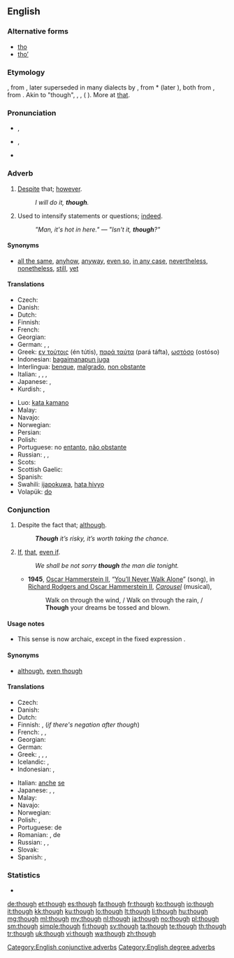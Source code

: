 ==English==

===Alternative forms===
* [[tho]]
* [[tho’]]

===Etymology===
{{etyl|enm}} {{term|thagh|thagh, thaugh||lang=enm}}, from {{etyl|ang|en}} {{term|þeah|þēah|lang=ang}}, later superseded in many dialects by {{etyl|enm}} {{term|though|thogh, though||lang=enm}}, from {{etyl|non}} *{{term||þóh}} (later {{term|þó}}), both from {{proto|Germanic|þauh|though}}, from {{proto|Indo-European|to-||lang=en}}. Akin to {{etyl|ofs|-}} {{term|þah|þāh||lang=ofs}} "though", {{etyl|osx|-}} {{term|þoh|þōh||though|lang=osx}}, {{nl}} {{term|doch|doch||lang=nl}}, {{etyl|goh|-}} {{term|doh|dōh||though, but, yet, nevertheless|lang=goh}} ({{de}} {{term|doch|doch|lang=de}}). More at [[that]].

===Pronunciation===
* {{a|UK}} {{IPA|/ðəʊ/}}, {{X-SAMPA|/D@U/}}
* {{a|US}} {{IPA|/ðoʊ/}}, {{X-SAMPA|/DoU/}}
* {{audio|en-us-though.ogg|Audio (US)}}
*: {{rhymes|əʊ}}

===Adverb===
{{en-adv|-}}

# {{context|conjunctive}} [[despite|Despite]] that; [[however]].
#: ''I will do it, '''though'''.''
# {{context|degree}} Used to intensify statements or questions; [[indeed]].
#: ''"Man, it's hot in here." — "Isn't it, '''though'''?"''

====Synonyms====
* {{sense|despite that}} [[all the same]], [[anyhow]], [[anyway]], [[even so]], [[in any case]], [[nevertheless]], [[nonetheless]], [[still]], [[yet]]

====Translations====
{{trans-top|however}}
* Czech: {{t+|cs|nicméně}}
* Danish: {{t|da|dog}}
* Dutch: {{t+|nl|echter}}
* Finnish: {{t+|fi|kuitenkin}}
* French: {{t+|fr|néanmoins}}
* Georgian: {{t|ka|მაინც|sc=Geor}}
* German: {{t|de|trotzdem}}, {{t|de|doch}}, {{t|de|allerdings}}
* Greek: [[εν τούτοις]] (én tútis), [[παρά ταύτα]] (pará táfta), [[ωστόσο]] (ostóso)
* Indonesian: [[bagaimanapun juga]]
* Interlingua: [[benque]], [[malgrado]], [[non obstante]]
* Italian: {{t+|it|comunque}}, {{t+|it|nonostante}}, {{t-|it|in ogni caso}}, {{t-|it|ad ogni modo}}
* Japanese: {{t|ja|にもかかわらず|tr=nimokakawarazu}}, {{t-|ja|それでも|tr=soredemo}}
* Kurdish: {{t|ku|dîsa jî|sc=ku-Arab}}, {{t|ku|her wiha|sc=ku-Arab}}
{{trans-mid}}
* Luo: [[kata kamano]]
* Malay: {{t|ms|walau bagaimana}}
* Navajo: {{tø|nv|ndi}}
* Norwegian: {{t+|no|dog}}
* Persian: {{t|fa|گرچه|tr=garče|sc=fa-Arab}}
* Polish: {{t|pl|jednak}}
* Portuguese: no [[entanto]], [[não obstante]]
* Russian: {{t+|ru|тем не менее}}, {{t+|ru|однако}}, {{t+|ru|всё-таки}}
* Scots: {{tø|sco|tho|xs=Scots}}
* Scottish Gaelic: {{t-|gd|ge-tà|xs=Scottish Gaelic}}
* Spanish: {{t-|es|no obstante}}
* Swahili: [[ijapokuwa]], [[hata hivyo]]
* Volapük: [[do#Volapük|do]]
{{trans-bottom}}

===Conjunction===
{{en-con}}

# Despite the fact that; [[although]].
#: '''''Though''' it’s risky, it’s worth taking the chance.''
# {{archaic}} [[if|If]], [[that]], [[even if]].
#: ''We shall be not sorry '''though''' the man die tonight.''
#* '''1945''', [[w:Oscar Hammerstein II|Oscar Hammerstein II]], “[[w:You'll Never Walk Alone (song)|You’ll Never Walk Alone]]” (song), in [[w:Rodgers and Hammerstein|Richard Rodgers and Oscar Hammerstein II]], ''[[w:Carousel (musical)|Carousel]]'' (musical),
#*: Walk on through the wind, / Walk on through the rain, / '''Though''' your dreams be tossed and blown.

====Usage notes====
* {{sense|if}} This sense is now archaic, except in the fixed expression {{term|as though}}.

====Synonyms====
* {{sense|although}} [[although]], [[even though]]

====Translations====
{{trans-top|although}}
* Czech: {{t|cs|ačkoli}}
* Danish: {{t+|da|dog}}
* Dutch: {{t+|nl|hoewel}}
* Finnish: {{t+|fi|vaikka}}, (''if there's negation after though'') {{t|fi|vaikkakaan}}
* French: {{t+|fr|malgré}}, {{t+|fr|bien que}}, {{t+|fr|cependant}}
* Georgian: {{t|ka|მიუხედავად იმისა, რომ|sc=Geor}}
* German: {{t+|de|obwohl}}
* Greek: {{t|el|έστω και αν|tr=ésto ké án}}, {{t+|el|αν και|tr=án ké}}, {{t|el|μολονότι|tr=mólonóti}}, {{t|el|καίτοι|tr=kéti}}
* Icelandic: {{t+|is|þó}}, {{t|is|þótt}}
* Indonesian: {{t-|id|walau|xs=Indonesian}}, {{t|id|meski|xs=Indonesian}}
{{trans-mid}}
* Italian: [[anche]] [[se]]
* Japanese: {{t-|ja|だが|tr=daga}}, {{t|ja|だけれども|tr=dakeredomo}}, {{t|ja|だけど|tr=dakeredo}}{{qualifier|colloquial}}
* Malay: {{t|ms|walau}}
* Navajo: {{tø|nv|ndi}}
* Norwegian: {{t|no|selv om}}
* Polish: {{t|pl|choć}}, {{t+|pl|chociaż}}
* Portuguese: {{t|pt|apesar}} de
* Romanian: {{t-|ro|desi}}, de {{t+|ro|parca}}
* Russian: {{t+|ru|хотя}}, {{t|ru|хоть и}}, {{t|ru|несмотря на то, что}}
* Slovak: {{t|sk|hoci}}
* Spanish: {{t-|es|sin embargo}}, {{t-|es|a pesar de}}
{{trans-bottom}}

===Statistics===
* {{rank|also|away|against|148|though|get|eyes|hand}}

[[Category:English conjunctive adverbs]]
[[Category:English degree adverbs]]

[[de:though]]
[[et:though]]
[[es:though]]
[[fa:though]]
[[fr:though]]
[[ko:though]]
[[io:though]]
[[it:though]]
[[kk:though]]
[[ku:though]]
[[lo:though]]
[[lt:though]]
[[li:though]]
[[hu:though]]
[[mg:though]]
[[ml:though]]
[[my:though]]
[[nl:though]]
[[ja:though]]
[[no:though]]
[[pl:though]]
[[sm:though]]
[[simple:though]]
[[fi:though]]
[[sv:though]]
[[ta:though]]
[[te:though]]
[[th:though]]
[[tr:though]]
[[uk:though]]
[[vi:though]]
[[wa:though]]
[[zh:though]]